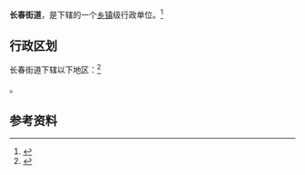 {{中国乡级行政区|21/04/11/002/000}}

'''长春街道'''，是{{PRC admin/fullname|21/04/11/002/000|3}}下辖的一个[[乡镇|乡镇]]级行政单位。<ref>{{PRC admin/ref sgc|{{PRC admin/parent|21/04/11/002/000}}}}</ref>

== 行政区划 ==

长春街道下辖以下地区：<ref>{{PRC admin/ref sgc|21/04/11/002/000}}</ref>

{{PRC admin/children|21/04/11/002/000}}。

== 参考资料 ==

{{reflist}}

{{行政区划小作品}}
{{PRC admin/navcat|21/04/11/002/000}}